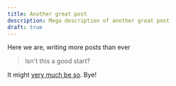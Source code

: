 ```yaml
---
title: Another great post
description: Mega description of another great post
draft: true
---
```


Here we are, writing more posts than ever

> Isn't this a good start?

It might [very much be so](https://expressionstatement.com). Bye!
